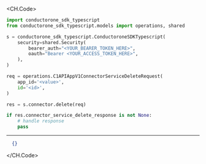 
<CH.Code>
```python Delete.py
import conductorone_sdk_typescript
from conductorone_sdk_typescript.models import operations, shared

s = conductorone_sdk_typescript.ConductoroneSDKTypescript(
    security=shared.Security(
        bearer_auth="<YOUR_BEARER_TOKEN_HERE>",
        oauth="Bearer <YOUR_ACCESS_TOKEN_HERE>",
    ),
)

req = operations.C1APIAppV1ConnectorServiceDeleteRequest(
    app_id='<value>',
    id='<id>',
)

res = s.connector.delete(req)

if res.connector_service_delete_response is not None:
    # handle response
    pass
```
---

```json Example Response
  {}
```
</CH.Code>
